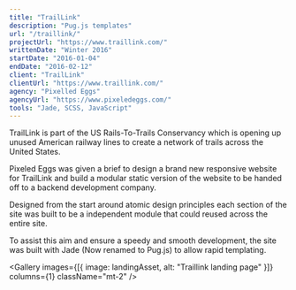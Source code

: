 ```yaml
---
title: "TrailLink"
description: "Pug.js templates"
url: "/traillink/"
projectUrl: "https://www.traillink.com/"
writtenDate: "Winter 2016"
startDate: "2016-01-04"
endDate: "2016-02-12"
client: "TrailLink"
clientUrl: "https://www.traillink.com/"
agency: "Pixelled Eggs"
agencyUrl: "https://www.pixeledeggs.com/"
tools: "Jade, SCSS, JavaScript"
---
```




TrailLink is part of the US Rails-To-Trails Conservancy which is opening up unused American railway lines to create a network of trails across the United States.

Pixeled Eggs was given a brief to design a brand new responsive website for TrailLink and build a modular static version of the website to be handed off to a backend development company.

Designed from the start around atomic design principles each section of the site was built to be a independent module that could reused across the entire site.

To assist this aim and ensure a speedy and smooth development, the site was built with Jade (Now renamed to Pug.js) to allow rapid templating.

<Gallery
  images={[{ image: landingAsset, alt: "Traillink landing page" }]}
  columns={1}
  className="mt-2"
/>
